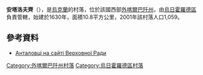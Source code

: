 {{coord|48|37|41|N|22|31|21|E|scale:100000|display=title}}

'''安塔洛夫齊'''（{{lang-uk|Анталовці}}），是[[烏克蘭|烏克蘭]]的村落，位於該國西部[[外喀爾巴阡州|外喀爾巴阡州]]，由[[烏日霍羅德區|烏日霍羅德區]]負責管轄，始建於1630年，面積10.8平方公里，2001年該村落人口1,059。

==參考資料==
* [https://web.archive.org/web/20160414183125/http://w1.c1.rada.gov.ua/pls/z7502/A005?rf7571=11779 Анталовці на сайті Верховної Ради]

{{DEFAULTSORT:Анталовці}}

[[Category:外喀爾巴阡州村落|Category:外喀爾巴阡州村落]]
[[Category:烏日霍羅德區村落|Category:烏日霍羅德區村落]]


{{Zakarpattia-geo-stub}}